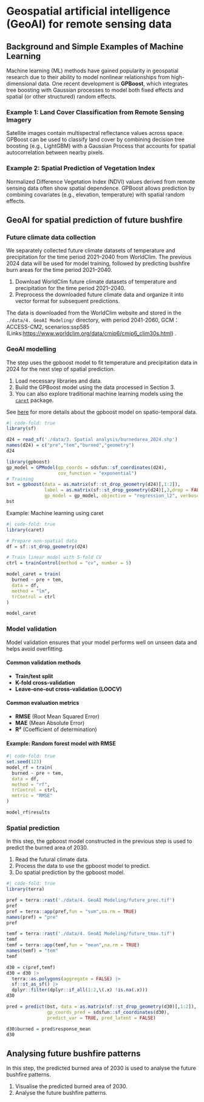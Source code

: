 # Geospatial artificial intelligence (GeoAI) for remote sensing data

## Background and Simple Examples of Machine Learning

Machine learning (ML) methods have gained popularity in geospatial research due to their ability to model nonlinear relationships from high-dimensional data. One recent development is **GPBoost**, which integrates tree boosting with Gaussian processes to model both fixed effects and spatial (or other structured) random effects.

### Example 1: Land Cover Classification from Remote Sensing Imagery

Satellite images contain multispectral reflectance values across space. GPBoost can be used to classify land cover by combining decision tree boosting (e.g., LightGBM) with a Gaussian Process that accounts for spatial autocorrelation between nearby pixels.

### Example 2: Spatial Prediction of Vegetation Index

Normalized Difference Vegetation Index (NDVI) values derived from remote sensing data often show spatial dependence. GPBoost allows prediction by combining covariates (e.g., elevation, temperature) with spatial random effects.

## GeoAI for spatial prediction of future bushfire 

### Future climate data collection

::: {.callout-tip title="Aim"}
We separately collected future climate datasets of temperature and precipitation for the time period 2021–2040 from WorldClim. The previous 2024 data will be used for model training, followed by predicting bushfire burn areas for the time period 2021–2040.
:::

::: {.callout-caution title="Description of steps"}
1.	Download WorldClim future climate datasets of temperature and precipitation for the time period 2021–2040.
2.	Preprocess the downloaded future climate data and organize it into vector format for subsequent predictions.
:::

The data is downloaded from the WorldClim website and stored in the `./data/4. GeoAI Modeling/` directory,
with period 2041-2060, GCM：ACCESS-CM2, scenarios:ssp585 (Links:<https://www.worldclim.org/data/cmip6/cmip6_clim30s.html>) .

### GeoAI modelling

::: {.callout-tip title="Aim"}
The step uses the gpboost model to fit temperature and precipitation data in 2024 for the next step of spatial prediction.
:::

::: {.callout-caution title="Description of steps"}
1.	Load necessary libraries and data.
2.	Build the GPBoost model using the data processed in Section 3.
3. You can also explore traditional machine learning models using the [`caret`](https://topepo.github.io/caret/) package.
:::

See [here](https://towardsdatascience.com/tree-boosting-for-spatial-data-789145d6d97d/?sk=4f9924d378dbb517e883fc9c612c34f1) for more details about the gpboost model on spatio-temporal data.

```r
#| code-fold: true
library(sf)

d24 = read_sf('./data/3. Spatial analysis/burnedarea_2024.shp')
names(d24) = c("pre","tem","burned","geometry")
d24

library(gpboost)
gp_model = GPModel(gp_coords = sdsfun::sf_coordinates(d24), 
                   cov_function = "exponential")
# Training
bst = gpboost(data = as.matrix(sf::st_drop_geometry(d24)[,1:2]), 
              label = as.matrix(sf::st_drop_geometry(d24)[,3,drop = FALSE]), 
              gp_model = gp_model, objective = "regression_l2", verbose = 0)
bst
```

Example: Machine learning using caret

```r
#| code-fold: true
library(caret)

# Prepare non-spatial data
df = sf::st_drop_geometry(d24)

# Train linear model with 5-fold CV
ctrl = trainControl(method = "cv", number = 5)

model_caret = train(
  burned ~ pre + tem, 
  data = df, 
  method = "lm", 
  trControl = ctrl
)

model_caret
```

### Model validation

::: {.callout-note title="Why model validation?"}
Model validation ensures that your model performs well on unseen data and helps avoid overfitting.
:::

#### Common validation methods
- **Train/test split**
- **K-fold cross-validation**
- **Leave-one-out cross-validation (LOOCV)**

#### Common evaluation metrics
- **RMSE** (Root Mean Squared Error)  
- **MAE** (Mean Absolute Error)  
- **R²** (Coefficient of determination)

#### Example: Random forest model with RMSE

```r
#| code-fold: true
set.seed(123)
model_rf = train(
  burned ~ pre + tem, 
  data = df, 
  method = "rf", 
  trControl = ctrl,
  metric = "RMSE"
)

model_rf$results
```

### Spatial prediction

::: {.callout-tip title="Aim"}
In this step, the gpboost model constructed in the previous step is used to predict the burned area of 2030.
:::

::: {.callout-caution title="Description of steps"}
1.	Read the futural climate data.
2.  Process the data to use the gpboost model to predict.
3.	Do spatial prediction by the gpboost model.
:::

```r
#| code-fold: true
library(terra)

pref = terra::rast('./data/4. GeoAI Modeling/future_prec.tif')
pref
pref = terra::app(pref,fun = "sum",na.rm = TRUE)
names(pref) = "pre"
pref

temf = terra::rast('./data/4. GeoAI Modeling/future_tmax.tif')
temf
temf = terra::app(temf,fun = "mean",na.rm = TRUE)
names(temf) = "tem"
temf

d30 = c(pref,temf)
d30 = d30 |> 
  terra::as.polygons(aggregate = FALSE) |> 
  sf::st_as_sf() |> 
  dplyr::filter(dplyr::if_all(1:2,\(.x) !is.na(.x)))
d30

pred = predict(bst, data = as.matrix(sf::st_drop_geometry(d30)[,1:2]), 
               gp_coords_pred = sdsfun::sf_coordinates(d30), 
               predict_var = TRUE, pred_latent = FALSE)

d30$burned = pred$response_mean
d30
```

## Analysing future bushfire patterns

::: {.callout-tip title="Aim"}
In this step, the predicted burned area of 2030 is used to analyse the future bushfire patterns.
:::

::: {.callout-caution title="Description of steps"}
1.	Visualise the predicted burned area of 2030.
2.	Analyse the future bushfire patterns.
:::